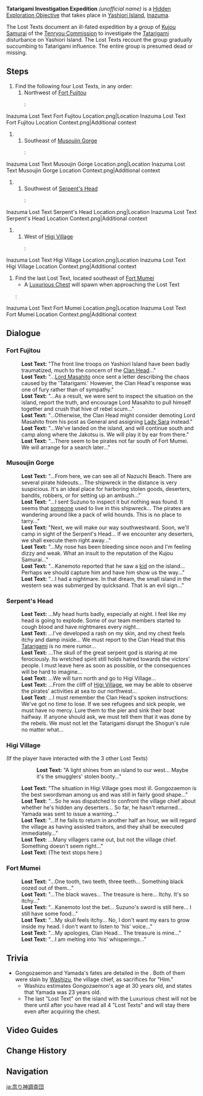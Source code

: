 {{Hidden Exploration Objectives Infobox
|image      = Inazuma Lost Text Fort Fujitou Location Context.png
|type       = Quest-Like
|req        = [[Ritou Escape Plan]]
|region     = Inazuma
|area       = Yashiori Island
|loc        = [[Yashiori Island]]
|characters = Traveler
}}
'''Tatarigami Investigation Expedition''' ''(unofficial name)'' is a [[Hidden Exploration Objective]] that takes place in [[Yashiori Island]], [[Inazuma]].

The Lost Texts document an ill-fated expedition by a group of [[Kujou Clan|Kujou Samurai]] of the [[Tenryou Commission]] to investigate the [[Tatarigami]] disturbance on Yashiori Island. The Lost Texts recount the group gradually succumbing to Tatarigami influence. The entire group is presumed dead or missing.

==Steps==
# Find the following four Lost Texts, in any order:
## Northwest of [[Fort Fujitou]]
##: <gallery>
Inazuma Lost Text Fort Fujitou Location.png|Location
Inazuma Lost Text Fort Fujitou Location Context.png|Additional context
</gallery>
## Southeast of [[Musoujin Gorge]]
##: <gallery>
Inazuma Lost Text Musoujin Gorge Location.png|Location
Inazuma Lost Text Musoujin Gorge Location Context.png|Additional context
</gallery>
## Southwest of [[Serpent's Head]]
##: <gallery>
Inazuma Lost Text Serpent's Head Location.png|Location
Inazuma Lost Text Serpent's Head Location Context.png|Additional context
</gallery>
## West of [[Higi Village]]
##:<gallery>
Inazuma Lost Text Higi Village Location.png|Location
Inazuma Lost Text Higi Village Location Context.png|Additional context
</gallery>
# Find the last Lost Text, located southeast of [[Fort Mumei]]
#* A [[Luxurious Chest]] will spawn when approaching the Lost Text
#:<gallery>
Inazuma Lost Text Fort Mumei Location.png|Location
Inazuma Lost Text Fort Mumei Location Context.png|Additional context
</gallery>

==Dialogue==
{{Dialogue Start}}
===Fort Fujitou===
:'''Lost Text:''' "The front line troops on Yashiori Island have been badly traumatized, much to the concern of the [[Kujou Takayuki|Clan Head]]..."
:'''Lost Text:''' "...[[Kujou Masahito|Lord Masahito]] once sent a letter describing the chaos caused by the 'Tatarigami.' However, the Clan Head's response was one of fury rather than of sympathy."
:'''Lost Text:''' "...As a result, we were sent to inspect the situation on the island, report the truth, and encourage Lord Masahito to pull himself together and crush that hive of rebel scum..."
:'''Lost Text:''' "...Otherwise, the Clan Head might consider demoting Lord Masahito from his post as General and assigning [[Kujou Sara|Lady Sara]] instead."
:'''Lost Text:''' "...We've landed on the island, and will continue south and camp along where the Jakotsu is. We will play it by ear from there."
:'''Lost Text:''' "...There seem to be pirates not far south of Fort Mumei. We will arrange for a search later..."

===Musoujin Gorge===
:'''Lost Text:''' "...From here, we can see all of Nazuchi Beach. There are several pirate hideouts... The shipwreck in the distance is very suspicious. It's an ideal place for harboring stolen goods, deserters, bandits, robbers, or for setting up an ambush..."
:'''Lost Text:''' "...I sent Suzuno to inspect it but nothing was found. It seems that [[Inaba Kyuuzou|someone]] used to live in this shipwreck... The pirates are wandering around like a pack of wild hounds. This is no place to tarry..."
:'''Lost Text:''' "Next, we will make our way southwestward. Soon, we'll camp in sight of the Serpent's Head... If we encounter any deserters, we shall execute them right away..."
:'''Lost Text:''' "...My nose has been bleeding since noon and I'm feeling dizzy and weak. What an insult to the reputation of the Kujou Samurai..."
:'''Lost Text:''' "...Kanemoto reported that he saw a [[Chouji|kid]] on the island... Perhaps we should capture him and have him show us the way..."
:'''Lost Text:''' "...I had a nightmare. In that dream, the small island in the western sea was submerged by quicksand. That is an evil sign..."

===Serpent's Head===
:'''Lost Text:''' ...My head hurts badly, especially at night. I feel like my head is going to explode. Some of our team members started to cough blood and have nightmares every night...
:'''Lost Text:''' ...I've developed a rash on my skin, and my chest feels itchy and damp inside... We must report to the Clan Head that this [[Tatarigami]] is no mere rumor...
:'''Lost Text:''' ...The skull of the great serpent god is staring at me ferociously. Its wretched spirit still holds hatred towards the victors' people. I must leave here as soon as possible, or the consequences will be hard to imagine...
:'''Lost Text:''' ...We will turn north and go to Higi Village...
:'''Lost Text:''' ...From the cliff of [[Higi Village]], we may be able to observe the pirates' activities at sea to our northwest...
:'''Lost Text:''' ...I must remember the Clan Head's spoken instructions: We've got no time to lose. If we see refugees and sick people, we must have no mercy. Lure them to the pier and sink their boat halfway. If anyone should ask, we must tell them that it was done by the rebels. We must not let the Tatarigami disrupt the Shogun's rule no matter what...

===Higi Village===
;(If the player have interacted with the 3 other Lost Texts)
::'''Lost Text:''' "A light shines from an island to our west... Maybe it's the smugglers' stolen booty..."
:'''Lost Text:''' "The situation in Higi Village goes most ill. Gongozaemon is the best swordsman among us and was still in fairly good shape..."
:'''Lost Text:''' "...So he was dispatched to confront the village chief about whether he's hidden any deserters... So far, he hasn't returned... Yamada was sent to issue a warning..."
:'''Lost Text:''' "...If he fails to return in another half an hour, we will regard the village as having assisted traitors, and they shall be executed immediately..."
:'''Lost Text:''' ...Many villagers came out, but not the village chief. Something doesn't seem right..."
:'''Lost Text:''' (The text stops here.)

===Fort Mumei===
:'''Lost Text:''' "...One tooth, two teeth, three teeth... Something black oozed out of them..."
:'''Lost Text:''' "...The black waves... The treasure is here... Itchy. It's so itchy..."
:'''Lost Text:''' "...Kanemoto lost the bet... Suzuno's sword is still here... I still have some food..."
:'''Lost Text:''' "...My skull feels itchy... No, I don't want my ears to grow inside my head. I don't want to listen to 'his' voice..."
:'''Lost Text:''' "...My apologies, Clan Head... The treasure is mine..."
:'''Lost Text:''' "...I am melting into 'his' whisperings..."
{{Dialogue End}}

==Trivia==
* Gongozaemon and Yamada's fates are detailed in the {{Quest|Sinister Instruction}}. Both of them were slain by [[Washizu]], the village chief, as sacrifices for "Him."
** Washizu estimates Gongozaemon's age at 30 years old, and states that Yamada was 23 years old.
** The last "Lost Text" on the island with the Luxurious chest will not be there until after you have read all 4 "Lost Texts" and will stay there even after acquiring the chest. 

==Video Guides==
{{EVT
|video1   = https://youtu.be/NpMIxfqFFsk
|caption1 = Tatarigami Investigation Expedition Guide
}}

==Change History==
{{Change History|2.0}}

==Navigation==
{{Hidden Exploration Objective Navbox|Quest-Like}}

[[ja:祟り神調査団]]